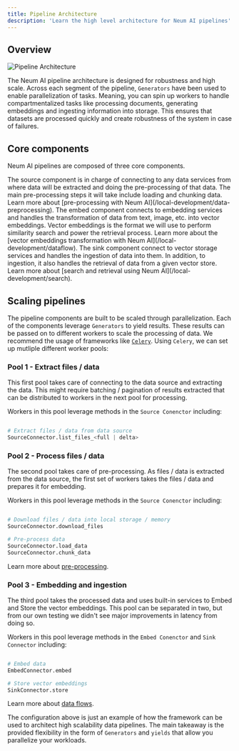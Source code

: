 ```yaml
---
title: Pipeline Architecture
description: 'Learn the high level architecture for Neum AI pipelines'
---
```


## Overview

<img
  className="rounded-lg"
  src="/images/Pipeline_Taxonomy.png"
  alt="Pipeline Architecture"
/>

The Neum AI pipeline architecture is designed for robustness and high scale. Across each segment of the pipeline, `Generators` have been used to enable parallelization of tasks. Meaning, you can spin up workers to handle compartmentalized tasks like processing documents, generating embeddings and ingesting information into storage. This ensures that datasets are processed quickly and create robustness of the system in case of failures. 

## Core components

Neum AI pipelines are composed of three core components.

<Steps>
  <Step title="Source Connector">
    The source component is in charge of connecting to any data services from where data will be extracted and doing the pre-processing of that data. The main pre-processing steps it will take include loading and chunking data. Learn more about [pre-processing with Neum AI](/local-development/data-preprocessing).
  </Step>
  <Step title="Embed Connector">
    The embed component connects to embedding services and handles the transformation of data from text, image, etc. into vector embeddings. Vector embeddings is the format we will use to perform similarity search and power the retrieval process. Learn more about the [vector embeddings transformation with Neum AI](/local-development/dataflow).
  </Step>
  <Step title="Sink Connector">
    The sink component connect to vector storage services and handles the ingestion of data into them. In addition, to ingestion, it also handles the retrieval of data from a given vector store. Learn more about [search and retrieval using Neum AI](/local-development/search).
  </Step>
</Steps>

## Scaling pipelines

The pipeline components are built to be scaled through parallelization. Each of the components leverage `Generators` to yield results. These results can be passed on to different workers to scale the processing of data. We recommend the usage of frameworks like [`Celery`](https://docs.celeryq.dev/en/stable/getting-started/introduction.html). Using `Celery`, we can set up mutliple different worker pools:

### Pool 1 - Extract files / data

This first pool takes care of connecting to the data source and extracting the data. This might require batching / pagination of results extracted that can be distributed to workers in the next pool for processing.

Workers in this pool leverage methods in the `Source Conenctor` including:

```python Extraction methods

# Extract files / data from data source
SourceConnector.list_files_<full | delta>

```

### Pool 2 - Process files / data

The second pool takes care of pre-processing. As files / data is extracted from the data source, the first set of workers takes the files / data and prepares it for embedding. 

Workers in this pool leverage methods in the `Source Conenctor` including:

```python Pre-processing methods

# Download files / data into local storage / memory
SourceConnector.download_files

# Pre-process data
SourceConnector.load_data
SourceConnector.chunk_data
```

Learn more about [pre-processing](/local-development/data-preprocessing).

### Pool 3 - Embedding and ingestion

The third pool takes the processed data and uses built-in services to Embed and Store the vector embeddings. This pool can be separated in two, but from our own testing we didn't see major improvements in latency from doing so.

Workers in this pool leverage methods in the `Embed Conenctor` and `Sink Connector` including:

```python Embed and Store methods

# Embed data
EmbedConnector.embed

# Store vector embeddings
SinkConnector.store
```

Learn more about [data flows](/local-development/dataflow).

The configuration above is just an example of how the framework can be used to architect high scalability data pipelines. The main takeaway is the provided flexibility in the form of `Generators` and `yields` that allow you parallelize your workloads.